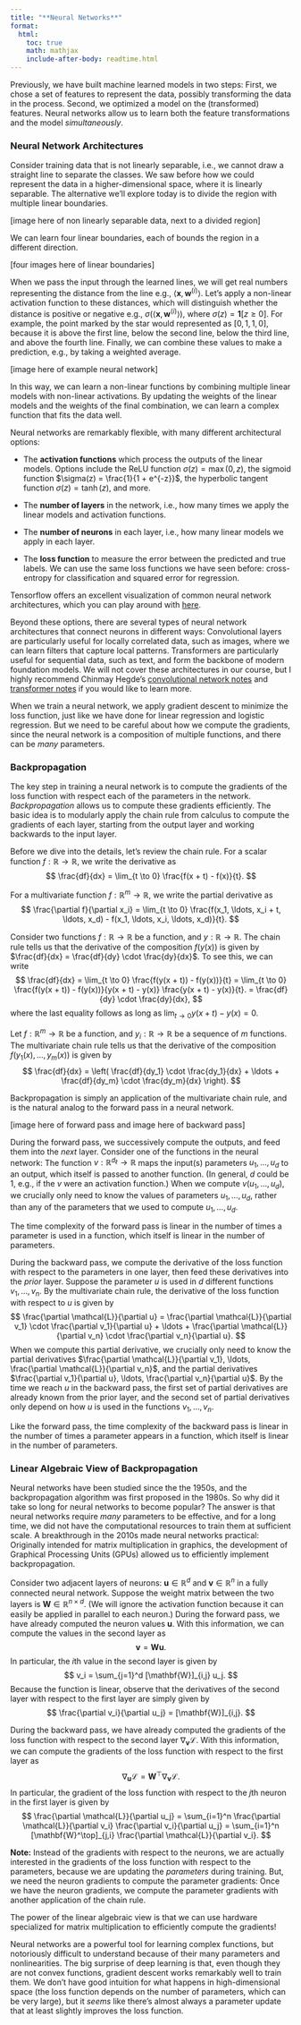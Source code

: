 ```yaml
---
title: "**Neural Networks**"
format:
  html:
    toc: true
    math: mathjax
    include-after-body: readtime.html
---
```


Previously, we have built machine learned models in two steps:
First, we chose a set of features to represent the data, possibly transforming the data in the process.
Second, we optimized a model on the (transformed) features.
Neural networks allow us to learn both the feature transformations and the model *simultaneously*.

### Neural Network Architectures

Consider training data that is not linearly separable, i.e., we cannot draw a straight line to separate the classes.
We saw before how we could represent the data in a higher-dimensional space, where it is linearly separable.
The alternative we'll explore today is to divide the region with multiple linear boundaries.

[image here of non linearly separable data, next to a divided region]

We can learn four linear boundaries, each of bounds the region in a different direction.

[four images here of linear boundaries]

When we pass the input through the learned lines, we will get real numbers representing the distance from the line e.g., $\langle \mathbf{x}, \mathbf{w}^{(i)} \rangle$.
Let's apply a non-linear activation function to these distances, which will distinguish whether the distance is positive or negative e.g., $\sigma(\langle \mathbf{x}, \mathbf{w}^{(i)} \rangle)$, where $\sigma(z) = \mathbf{1}[z \geq 0]$.
For example, the point marked by the star would represented as $[0, 1, 1, 0]$, because it is above the first line, below the second line, below the third line, and above the fourth line.
Finally, we can combine these values to make a prediction, e.g., by taking a weighted average.

[image here of example neural network]

In this way, we can learn a non-linear functions by combining multiple linear models with non-linear activations.
By updating the weights of the linear models and the weights of the final combination, we can learn a complex function that fits the data well.

Neural networks are remarkably flexible, with many different architectural options: 

- The **activation functions** which process the outputs of the linear models. Options include the ReLU function $\sigma(z) = \max(0, z)$, the sigmoid function $\sigma(z) = \frac{1}{1 + e^{-z}}$, the hyperbolic tangent function $\sigma(z) = \tanh(z)$, and more. 

- The **number of layers** in the network, i.e., how many times we apply the linear models and activation functions. 

- The **number of neurons** in each layer, i.e., how many linear models we apply in each layer. 

- The **loss function** to measure the error between the predicted and true labels. We can use the same loss functions we have seen before: cross-entropy for classification and squared error for regression. 

Tensorflow offers an excellent visualization of common neural network architectures, which you can play around with [here](https://playground.tensorflow.org/).


Beyond these options, there are several types of neural network architectures that connect neurons in different ways:
Convolutional layers are particularly useful for locally correlated data, such as images, where we can learn filters that capture local patterns.
Transformers are particularly useful for sequential data, such as text, and form the backbone of modern foundation models.
We will not cover these architectures in our course, but I highly recommend Chinmay Hegde's [convolutional network notes](https://chinmayhegde.github.io/dl-notes/notes/lecture04/) and [transformer notes](https://chinmayhegde.github.io/dl-notes/notes/lecture07/) if you would like to learn more.

When we train a neural network, we apply gradient descent to minimize the loss function, just like we have done for linear regression and logistic regression.
But we need to be careful about how we compute the gradients, since the neural network is a composition of multiple functions, and there can be *many* parameters.

### Backpropagation

The key step in training a neural network is to compute the gradients of the loss function with respect each of the parameters in the network.
*Backpropagation* allows us to compute these gradients efficiently.
The basic idea is to modularly apply the chain rule from calculus to compute the gradients of each layer, starting from the output layer and working backwards to the input layer.

Before we dive into the details, let's review the chain rule.
For a scalar function $f: \mathbb{R} \to \mathbb{R}$, we write the derivative as
$$
\frac{df}{dx} = \lim_{t \to 0} \frac{f(x + t) - f(x)}{t}.
$$

For a multivariate function $f: \mathbb{R}^m \to \mathbb{R}$, we write the partial derivative as
$$
\frac{\partial f}{\partial x_i} = \lim_{t \to 0} \frac{f(x_1, \ldots, x_i + t, \ldots, x_d) - f(x_1, \ldots, x_i, \ldots, x_d)}{t}.
$$

Consider two functions $f: \mathbb{R} \to \mathbb{R}$ be a function, and $y: \mathbb{R} \to \mathbb{R}$.
The chain rule tells us that the derivative of the composition $f(y(x))$ is given by $\frac{df}{dx} = \frac{df}{dy} \cdot \frac{dy}{dx}$.
To see this, we can write
$$
\frac{df}{dx}
= \lim_{t \to 0} \frac{f(y(x + t)) - f(y(x))}{t} 
= \lim_{t \to 0} \frac{f(y(x + t)) - f(y(x))}{y(x + t) - y(x)} \frac{y(x + t) - y(x)}{t}.
= \frac{df}{dy} \cdot \frac{dy}{dx},
$$
where the last equality follows as long as $\lim_{t \to 0} y(x + t) - y(x) = 0$.

Let $f: \mathbb{R}^m \to \mathbb{R}$ be a function, and $y_i: \mathbb{R} \to \mathbb{R}$ be a sequence of $m$ functions.
The multivariate chain rule tells us that the derivative of the composition $f(y_1(x), \ldots, y_m(x))$ is given by
$$
\frac{df}{dx} = \left(
  \frac{df}{dy_1} \cdot \frac{dy_1}{dx} + \ldots + \frac{df}{dy_m} \cdot \frac{dy_m}{dx}
\right).
$$

Backpropagation is simply an application of the multivariate chain rule, and is the natural analog to the forward pass in a neural network.

[image here of forward pass and image here of backward pass]

During the forward pass, we successively compute the outputs, and feed them into the *next* layer.
Consider one of the functions in the neural network:
The function $v : \mathbb{R}^{d_\ell} \to \mathbb{R}$ maps the input(s) parameters $u_1, \ldots, u_d$ to an output, which itself is passed to another function.
(In general, $d$ could be 1, e.g., if the $v$ were an activation function.)
When we compute $v(u_1, \ldots, u_d)$, we crucially only need to know the values of parameters $u_1, \ldots, u_d$, rather than any of the parameters that we used to compute $u_1, \ldots, u_d$.

The time complexity of the forward pass is linear in the number of times a parameter is used in a function, which itself is linear in the number of parameters.


During the backward pass, we compute the derivative of the loss function with respect to the parameters in one layer, then feed these derivatives into the *prior* layer.
Suppose the parameter $u$ is used in $d$ different functions $v_1, \ldots, v_n$.
By the multivariate chain rule, the derivative of the loss function with respect to $u$ is given by
$$
\frac{\partial \mathcal{L}}{\partial u} = \frac{\partial \mathcal{L}}{\partial v_1} \cdot \frac{\partial v_1}{\partial u} + \ldots + \frac{\partial \mathcal{L}}{\partial v_n} \cdot \frac{\partial v_n}{\partial u}.
$$
When we compute this partial derivative, we crucially only need to know the partial derivatives $\frac{\partial \mathcal{L}}{\partial v_1}, \ldots, \frac{\partial \mathcal{L}}{\partial v_n}$, and the partial derivatives $\frac{\partial v_1}{\partial u}, \ldots, \frac{\partial v_n}{\partial u}$.
By the time we reach $u$ in the backward pass, the first set of partial derivatives are already known from the prior layer, and the second set of partial derivatives only depend on how $u$ is used in the functions $v_1, \ldots, v_n$.

Like the forward pass, the time complexity of the backward pass is linear in the number of times a parameter appears in a function, which itself is linear in the number of parameters.

### Linear Algebraic View of Backpropagation

Neural networks have been studied since the the 1950s, and the backpropagation algorithm was first proposed in the 1980s.
So why did it take so long for neural networks to become popular?
The answer is that neural networks require *many* parameters to be effective, and for a long time, we did not have the computational resources to train them at sufficient scale.
A breakthrough in the 2010s made neural networks practical:
Originally intended for matrix multiplication in graphics, the development of Graphical Processing Units (GPUs) allowed us to efficiently implement backpropagation.

Consider two adjacent layers of neurons: $\mathbf{u} \in \mathbb{R}^d$ and $\mathbf{v} \in \mathbb{R}^n$ in a fully connected neural network.
Suppose the weight matrix between the two layers is $\mathbf{W} \in \mathbb{R}^{n \times d}$.
(We will ignore the activation function because it can easily be applied in parallel to each neuron.)
During the forward pass, we have already computed the neuron values $\mathbf{u}$.
With this information, we can compute the values in the second layer as
$$
\mathbf{v} = \mathbf{W} \mathbf{u}.
$$
In particular, the $i$th value in the second layer is given by
$$
v_i = \sum_{j=1}^d [\mathbf{W}]_{i,j} u_j.
$$
Because the function is linear, observe that the derivatives of the second layer with respect to the first layer are simply given by
$$
\frac{\partial v_i}{\partial u_j} = [\mathbf{W}]_{i,j}.
$$

During the backward pass, we have already computed the gradients of the loss function with respect to the second layer $\nabla_{\mathbf{v}} \mathcal{L}$.
With this information, we can compute the gradients of the loss function with respect to the first layer as
$$
\nabla_{\mathbf{u}} \mathcal{L} = \mathbf{W}^\top \nabla_{\mathbf{v}} \mathcal{L}.
$$
In particular, the gradient of the loss function with respect to the $j$th neuron in the first layer is given by
$$
\frac{\partial \mathcal{L}}{\partial u_j}
= \sum_{i=1}^n \frac{\partial \mathcal{L}}{\partial v_i}
\frac{\partial v_i}{\partial u_j}
= \sum_{i=1}^n [\mathbf{W}^\top]_{j,i} \frac{\partial \mathcal{L}}{\partial v_i}.
$$

**Note:** Instead of the gradients with respect to the neurons, we are actually interested in the gradients of the loss function with respect to the parameters, because we are updating the *parameters* during training.
But, we need the neuron gradients to compute the parameter gradients:
Once we have the neuron gradients, we compute the parameter gradients with another application of the chain rule.

The power of the linear algebraic view is that we can use hardware specialized for matrix multiplication to efficiently compute the gradients!

Neural networks are a powerful tool for learning complex functions, but notoriously difficult to understand because of their many parameters and nonlinearities.
The big surprise of deep learning is that, even though they are not convex functions, gradient descent works remarkably well to train them.
We don't have good intuition for what happens in high-dimensional space (the loss function depends on the number of parameters, which can be very large), but it *seems* like there's almost always a parameter update that at least slightly improves the loss function.

